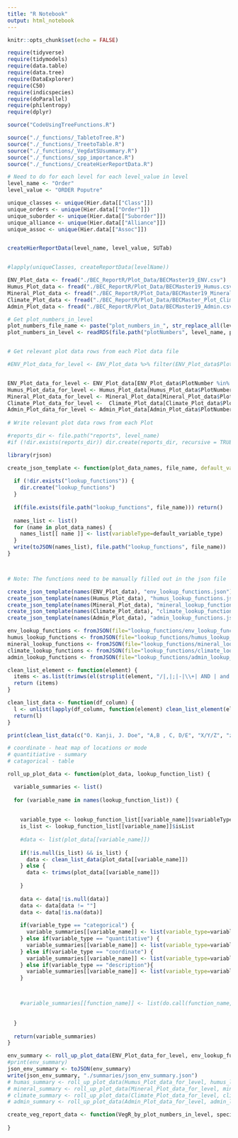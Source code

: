 ```yaml
---
title: "R Notebook"
output: html_notebook
---
```


```r
knitr::opts_chunk$set(echo = FALSE)

require(tidyverse)
require(tidymodels)
require(data.table)
require(data.tree)
require(DataExplorer)
require(C50)
require(indicspecies)
require(doParallel)
require(philentropy)
require(dplyr)
```

```r
source("CodeUsingTreeFunctions.R")
```


```r
source("./_functions/_TabletoTree.R")
source("./_functions/_TreetoTable.R")
source("./_functions/_VegdatSUsummary.R") 
source("./_functions/_spp_importance.R")
source("./_functions/_CreateHierReportData.R")
```

```r

# Need to do for each level for each level_value in level
level_name <- "Order"
level_value <- "ORDER Poputre"

unique_classes <- unique(Hier.data[["Class"]])
unique_orders <- unique(Hier.data[["Order"]])
unique_suborder <- unique(Hier.data[["Suborder"]])
unique_alliance <- unique(Hier.data[["Alliance"]])
unique_assoc <- unique(Hier.data[["Assoc"]])


createHierReportData(level_name, level_value, SUTab)


#lapply(uniqueClasses, createReportData(levelName))

```



```r
ENV_Plot_data <- fread("./BEC_ReportR/Plot_Data/BECMaster19_ENV.csv")
Humus_Plot_data <- fread("./BEC_ReportR/Plot_Data/BECMaster19_Humus.csv")
Mineral_Plot_data <- fread("./BEC_ReportR/Plot_Data/BECMaster19_Mineral.csv")
Climate_Plot_data <- fread("./BEC_ReportR/Plot_Data/BECMaster_Plot_Climatedata.csv")
Admin_Plot_data <- fread("./BEC_ReportR/Plot_Data/BECMaster19_Admin.csv")
```


```r
# Get plot_numbers_in_level
plot_numbers_file_name <- paste("plot_numbers_in_", str_replace_all(level_value, " ", "_"), ".RDS", sep="")
plot_numbers_in_level <- readRDS(file.path("plotNumbers", level_name, plot_numbers_file_name))[[1]]


# Get relevant plot data rows from each Plot data file

#ENV_Plot_data_for_level <- ENV_Plot_data %>% filter(ENV_Plot_data$PlotNumber %in% plot_numbers_in_level)


ENV_Plot_data_for_level <- ENV_Plot_data[ENV_Plot_data$PlotNumber %in% plot_numbers_in_level]
Humus_Plot_data_for_level <- Humus_Plot_data[Humus_Plot_data$PlotNumber %in% plot_numbers_in_level]
Mineral_Plot_data_for_level <- Mineral_Plot_data[Mineral_Plot_data$PlotNumber %in% plot_numbers_in_level]
Climate_Plot_data_for_level <-  Climate_Plot_data[Climate_Plot_data$PlotNumber %in% plot_numbers_in_level]
Admin_Plot_data_for_level <- Admin_Plot_data[Admin_Plot_data$PlotNumber %in% plot_numbers_in_level]
  
# Write relevant plot data rows from each Plot
```



```r

#reports_dir <- file.path("reports", level_name) 
#if (!dir.exists(reports_dir)) dir.create(reports_dir, recursive = TRUE)

library(rjson)

create_json_template <- function(plot_data_names, file_name, default_variable_type="") {
  
  if (!dir.exists("lookup_functions")) {
    dir.create("lookup_functions")
  }
  
  if(file.exists(file.path("lookup_functions", file_name))) return()
  
  names_list <- list()
  for (name in plot_data_names) {
    names_list[[ name ]] <- list(variableType=default_variable_type)
  }
  write(toJSON(names_list), file.path("lookup_functions", file_name))
}



# Note: The functions need to be manually filled out in the json file

```
```r
create_json_template(names(ENV_Plot_data), "env_lookup_functions.json")
create_json_template(names(Humus_Plot_data), "humus_lookup_functions.json")
create_json_template(names(Mineral_Plot_data), "mineral_lookup_functions.json")
create_json_template(names(Climate_Plot_data), "climate_lookup_functions.json", "quantitative")
create_json_template(names(Admin_Plot_data), "admin_lookup_functions.json")

```


```r
env_lookup_functions <- fromJSON(file="lookup_functions/env_lookup_functions.json")
humus_lookup_functions <- fromJSON(file="lookup_functions/humus_lookup_functions.json")
mineral_lookup_functions <- fromJSON(file="lookup_functions/mineral_lookup_functions.json")
climate_lookup_functions <- fromJSON(file="lookup_functions/climate_lookup_functions.json")
admin_lookup_functions <- fromJSON(file="lookup_functions/admin_lookup_functions.json")
```

```r


clean_list_element <- function(element) {
  items <- as.list(trimws(el(strsplit(element, "/|,|;|-|\\+| AND | and |&|,"))))
  return (items)
}

clean_list_data <- function(df_column) {
  l <- unlist(lapply(df_column, function(element) clean_list_element(element)))
  return(l)
}

print(clean_list_data(c("O. Kanji, J. Doe", "A,B , C, D/E", "X/Y/Z", "z+x+y")))

# coordinate - heat map of locations or mode
# quantitiative - summary
# catagorical - table


```


```r
roll_up_plot_data <- function(plot_data, lookup_function_list) {

  variable_summaries <- list()
  
  for (variable_name in names(lookup_function_list)) {
      
    
    variable_type <- lookup_function_list[[variable_name]]$variableType
    is_list <- lookup_function_list[[variable_name]]$isList
    
    #data <- list(plot_data[[variable_name]])
    
    if(!is.null(is_list) && is_list) {
      data <- clean_list_data(plot_data[[variable_name]])
    } else {
      data <- trimws(plot_data[[variable_name]])
                     
    }
 
    data <- data[!is.null(data)]
    data <- data[data != ""]
    data <- data[!is.na(data)]
  
    if(variable_type == "categorical") {
      variable_summaries[[variable_name]] <- list(variable_type=variable_type, summary=table(data))
    } else if(variable_type == "quantitative") {
      variable_summaries[[variable_name]] <- list(variable_type=variable_type, summary=summary(as.numeric(data)))
    } else if(variable_type == "coordinate") {
      variable_summaries[[variable_name]] <- list(variable_type=variable_type, summary=unique(data))
    } else if(variable_type == "description"){
      variable_summaries[[variable_name]] <- list(variable_type=variable_type, summary=data)
    }



    #variable_summaries[[function_name]] <- list(do.call(function_name, list(plot_data[[variable_name]])))
    
    
  }
  
  return(variable_summaries)
}

env_summary <- roll_up_plot_data(ENV_Plot_data_for_level, env_lookup_functions)
#print(env_summary)
json_env_summary <- toJSON(env_summary)
write(json_env_summary, "./summaries/json_env_summary.json")
# humas_summary <- roll_up_plot_data(Humus_Plot_data_for_level, humus_lookup_functions)
# mineral_summary <- roll_up_plot_data(Mineral_Plot_data_for_level, mineral_lookup_functions)
# climate_summary <- roll_up_plot_data(Climate_Plot_data_for_level, climate_lookup_functions)
# admin_summary <- roll_up_plot_data(Admin_Plot_data_for_level, admin_lookup_functions)
```

```r

create_veg_report_data <- function(VegR_by_plot_numbers_in_level, species_data_by_plot_number) {
  
}

```

